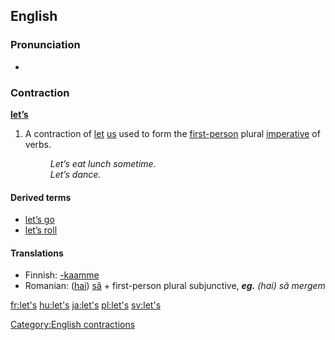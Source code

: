 {{see|lets|Lets|LETS}}
==English==

===Pronunciation===
* {{audio|en-us-let's.ogg|Audio (US)}}

===Contraction===
'''[[let]][['s|’s]]'''

# A contraction of [[let]] [[us]] used to form the [[first-person]] plural [[imperative]] of verbs.
#: ''Let’s eat lunch sometime.''
#: ''Let’s dance.''

====Derived terms====
* [[let's go|let’s go]]
* [[let's roll|let’s roll]]

====Translations====
{{trans-top|let us; forming first-person plural imperative}}
* Finnish: [[-kaamme]]
* Romanian: ([[hai]]) [[să]] + first-person plural subjunctive, '''''eg.''' (hai) să mergem''
{{trans-mid}}
{{trans-bottom}}

[[Category:English contractions]]

[[fr:let's]]
[[hu:let's]]
[[ja:let's]]
[[pl:let's]]
[[sv:let's]]